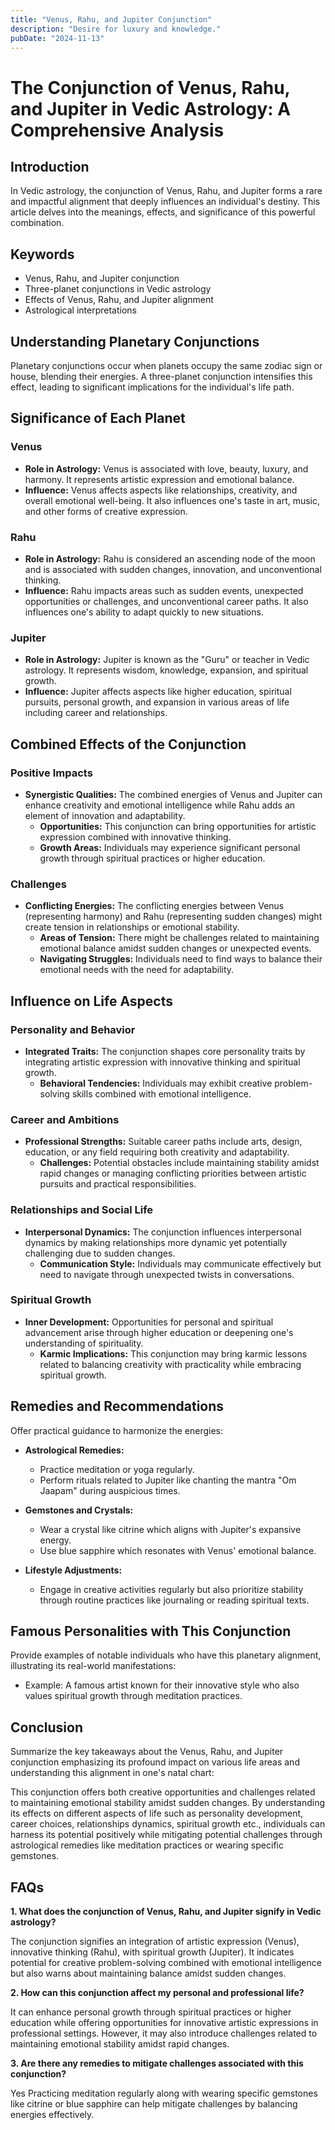 ```yaml
---
title: "Venus, Rahu, and Jupiter Conjunction"
description: "Desire for luxury and knowledge."
pubDate: "2024-11-13"
---
```


# The Conjunction of Venus, Rahu, and Jupiter in Vedic Astrology: A Comprehensive Analysis

## Introduction

In Vedic astrology, the conjunction of Venus, Rahu, and Jupiter forms a rare and impactful alignment that deeply influences an individual's destiny. This article delves into the meanings, effects, and significance of this powerful combination.

## Keywords

- Venus, Rahu, and Jupiter conjunction
- Three-planet conjunctions in Vedic astrology
- Effects of Venus, Rahu, and Jupiter alignment
- Astrological interpretations

## Understanding Planetary Conjunctions

Planetary conjunctions occur when planets occupy the same zodiac sign or house, blending their energies. A three-planet conjunction intensifies this effect, leading to significant implications for the individual's life path.

## Significance of Each Planet

### Venus

- **Role in Astrology:** Venus is associated with love, beauty, luxury, and harmony. It represents artistic expression and emotional balance.
- **Influence:** Venus affects aspects like relationships, creativity, and overall emotional well-being. It also influences one's taste in art, music, and other forms of creative expression.

### Rahu

- **Role in Astrology:** Rahu is considered an ascending node of the moon and is associated with sudden changes, innovation, and unconventional thinking.
- **Influence:** Rahu impacts areas such as sudden events, unexpected opportunities or challenges, and unconventional career paths. It also influences one's ability to adapt quickly to new situations.

### Jupiter

- **Role in Astrology:** Jupiter is known as the "Guru" or teacher in Vedic astrology. It represents wisdom, knowledge, expansion, and spiritual growth.
- **Influence:** Jupiter affects aspects like higher education, spiritual pursuits, personal growth, and expansion in various areas of life including career and relationships.

## Combined Effects of the Conjunction

### Positive Impacts

- **Synergistic Qualities:** The combined energies of Venus and Jupiter can enhance creativity and emotional intelligence while Rahu adds an element of innovation and adaptability.
  - **Opportunities:** This conjunction can bring opportunities for artistic expression combined with innovative thinking.
  - **Growth Areas:** Individuals may experience significant personal growth through spiritual practices or higher education.

### Challenges

- **Conflicting Energies:** The conflicting energies between Venus (representing harmony) and Rahu (representing sudden changes) might create tension in relationships or emotional stability.
  - **Areas of Tension:** There might be challenges related to maintaining emotional balance amidst sudden changes or unexpected events.
  - **Navigating Struggles:** Individuals need to find ways to balance their emotional needs with the need for adaptability.

## Influence on Life Aspects

### Personality and Behavior

- **Integrated Traits:** The conjunction shapes core personality traits by integrating artistic expression with innovative thinking and spiritual growth.
  - **Behavioral Tendencies:** Individuals may exhibit creative problem-solving skills combined with emotional intelligence.
  
### Career and Ambitions

- **Professional Strengths:** Suitable career paths include arts, design, education, or any field requiring both creativity and adaptability.
  - **Challenges:** Potential obstacles include maintaining stability amidst rapid changes or managing conflicting priorities between artistic pursuits and practical responsibilities.

### Relationships and Social Life

- **Interpersonal Dynamics:** The conjunction influences interpersonal dynamics by making relationships more dynamic yet potentially challenging due to sudden changes.
  - **Communication Style:** Individuals may communicate effectively but need to navigate through unexpected twists in conversations.

### Spiritual Growth

- **Inner Development:** Opportunities for personal and spiritual advancement arise through higher education or deepening one's understanding of spirituality.
  - **Karmic Implications:** This conjunction may bring karmic lessons related to balancing creativity with practicality while embracing spiritual growth.

## Remedies and Recommendations

Offer practical guidance to harmonize the energies:

- **Astrological Remedies:** 
  - Practice meditation or yoga regularly.
  - Perform rituals related to Jupiter like chanting the mantra "Om Jaapam" during auspicious times.
  
- **Gemstones and Crystals:** 
  - Wear a crystal like citrine which aligns with Jupiter's expansive energy.
  - Use blue sapphire which resonates with Venus' emotional balance.

- **Lifestyle Adjustments:** 
  - Engage in creative activities regularly but also prioritize stability through routine practices like journaling or reading spiritual texts.

## Famous Personalities with This Conjunction

Provide examples of notable individuals who have this planetary alignment, illustrating its real-world manifestations:

* Example: A famous artist known for their innovative style who also values spiritual growth through meditation practices.

## Conclusion

Summarize the key takeaways about the Venus, Rahu, and Jupiter conjunction emphasizing its profound impact on various life areas and understanding this alignment in one's natal chart:

This conjunction offers both creative opportunities and challenges related to maintaining emotional stability amidst sudden changes. By understanding its effects on different aspects of life such as personality development, career choices, relationships dynamics, spiritual growth etc., individuals can harness its potential positively while mitigating potential challenges through astrological remedies like meditation practices or wearing specific gemstones.


## FAQs

**1. What does the conjunction of Venus, Rahu, and Jupiter signify in Vedic astrology?**

The conjunction signifies an integration of artistic expression (Venus), innovative thinking (Rahu), with spiritual growth (Jupiter). It indicates potential for creative problem-solving combined with emotional intelligence but also warns about maintaining balance amidst sudden changes.

**2. How can this conjunction affect my personal and professional life?**

It can enhance personal growth through spiritual practices or higher education while offering opportunities for innovative artistic expressions in professional settings. However, it may also introduce challenges related to maintaining emotional stability amidst rapid changes.

**3. Are there any remedies to mitigate challenges associated with this conjunction?**

Yes Practicing meditation regularly along with wearing specific gemstones like citrine or blue sapphire can help mitigate challenges by balancing energies effectively.


